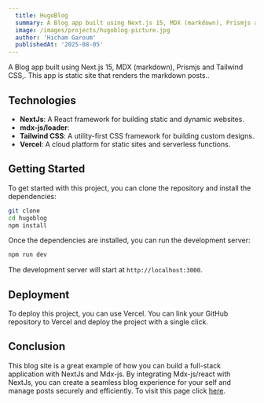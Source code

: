 ```yaml
---
  title: HugoBlog 
  summary: A Blog app built using Next.js 15, MDX (markdown), Prismjs and Tailwind CSS,. This app is static site that renders the markdown posts..
  image: /images/projects/hugoblog-picture.jpg
  author: 'Hicham Garoum'
  publishedAt: '2025-08-05'
---
```


A Blog app built using Next.js 15, MDX (markdown), Prismjs and Tailwind CSS,. This app is static site that renders the markdown posts..


## Technologies

- **NextJs**: A React framework for building static and dynamic websites.
- **mdx-js/loader**: 
- **Tailwind CSS**: A utility-first CSS framework for building custom designs.
- **Vercel**: A cloud platform for static sites and serverless functions.

## Getting Started

To get started with this project, you can clone the repository and install the
dependencies:

```bash
git clone
cd hugoblog
npm install
```

Once the dependencies are installed, you can run the development server:

```bash
npm run dev
```

The development server will start at `http://localhost:3000`.

## Deployment

To deploy this project, you can use Vercel. You can link your GitHub repository
to Vercel and deploy the project with a single click.

## Conclusion

This blog site is a great example of how you can build a full-stack
application with NextJs and Mdx-js. By integrating Mdx-js/react with NextJs,
you can create a seamless blog experience for your self and manage
posts securely and efficiently.
To visit this page click [here](https://hugoblog-eta.vercel.app/). 
